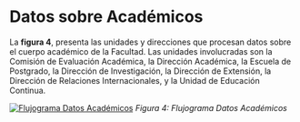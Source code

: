 # Datos sobre Académicos

La **figura 4**, presenta las unidades y direcciones que procesan datos sobre el cuerpo académico de la Facultad. Las unidades involucradas son la Comisión de Evaluación Académica, la Dirección Académica, la Escuela de Postgrado, la Dirección de Investigación, la Dirección de Extensión, la Dirección de Relaciones Internacionales, y la Unidad de Educación Continua. 


[![Flujograma Datos Académicos](imagenes/academicos.png)](https://direccion-academica-facso.github.io/catastro-analistas/imagenes/academicos.png)
*Figura 4: Flujograma Datos Académicos*


